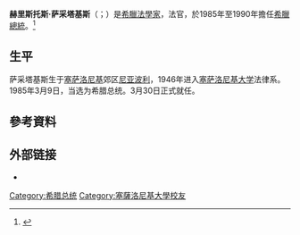 
{{Infobox officeholder
| honorific-prefix = [[閣下|閣下]]
| name             = 赫里斯托斯·薩采塔基斯
| image            = Christos Sartzetakis (1989) cropped.jpg
| caption          = 攝於1989年
| office           = {{GRE}}[[希臘總統|總統]]
| term_start       = 1985年3月30日
| term_end         = 1990年5月5日
| primeminister    = [[安德烈亞斯·帕潘德里歐|安德烈亞斯·帕潘德里歐]]<br>[[察尼斯·察内塔基斯|察尼斯·察内塔基斯]]<br>[[揚尼斯·格里瓦斯|揚尼斯·格里瓦斯]]<br>[[克塞諾豐·佐洛塔斯|克塞諾豐·佐洛塔斯]]<br>[[康斯坦蒂諾斯·米佐塔基斯|康斯坦蒂諾斯·米佐塔基斯]]
| predecessor      = [[伊奧安尼斯·阿萊夫拉斯|伊奧安尼斯·阿萊夫拉斯]] {{small|（代理）}}
| successor        = [[康斯坦蒂諾斯·卡拉曼利斯|康斯坦蒂諾斯·卡拉曼利斯]]
| birth_date       = {{birth date|1929|4|6|df=y}}
| birth_place      = [[File:Flag_of_Greece_(1822-1978).svg|24px]] [[希臘第二共和國|希臘]][[塞薩洛尼基|塞薩洛尼基]]
| death_date       = {{death date and age|2022|2|3|1929|4|6|df=y}}
| death_place      = {{GRE}}[[雅典|雅典]]
| nationality      = {{GRE}}
| party            = [[無黨籍|無黨籍]]
| alma_mater       = [[塞薩洛尼基亞里斯多德大學|塞薩洛尼基大學]]
}}
'''赫里斯托斯·萨采塔基斯'''（{{lang-el|Χρήστος Σαρτζετάκης|Khrístos Sartzetákis}}；{{Bd|1929年|4月6日|2022年|2月3日|catIdx=Sartzetakis}}）是[[希臘|希臘]][[法學家|法學家]]，{{le|最高上訴法院|Supreme Civil and Criminal Court of Greece}}法官，於1985年至1990年擔任[[希臘總統|希臘總統]]。<ref name=":0">{{Cite book|last=Lentz|first=Harris M.|url=https://books.google.com/books?id=RwfKAgAAQBAJ&pg=PA1452|title=Heads of States and Governments Since 1945|date=4 February 2014|publisher=Routledge|isbn=978-1-134-26497-1|pages=1452|language=en}}</ref>

== 生平 ==
萨采塔基斯生于[[塞萨洛尼基|塞萨洛尼基]]郊区[[尼亚波利|尼亚波利]]，1946年进入[[塞萨洛尼基大学|塞萨洛尼基大学]]法律系。1985年3月9日，当选为希腊总统。3月30日正式就任。

== 參考資料 ==
{{reflist|2}}

== 外部链接 ==
* {{official|https://www.sartzetakis.gr}}

{{start box}}
{{succession box|title=[[希腊总统|希腊总统]]|before=[[伊奥安尼斯·阿莱夫拉斯|伊奥安尼斯·阿莱夫拉斯]]|after=[[康斯坦蒂诺斯·卡拉曼利斯|康斯坦蒂诺斯·卡拉曼利斯]]|years=1985年－1990年}}
{{end box}}
{{希臘國家元首}}
{{Authority control}}

{{DEFAULTSORT: Sartzetakis, Christos}}
[[Category:希腊总统|Category:希腊总统]]
[[Category:塞薩洛尼基大學校友|Category:塞薩洛尼基大學校友]]